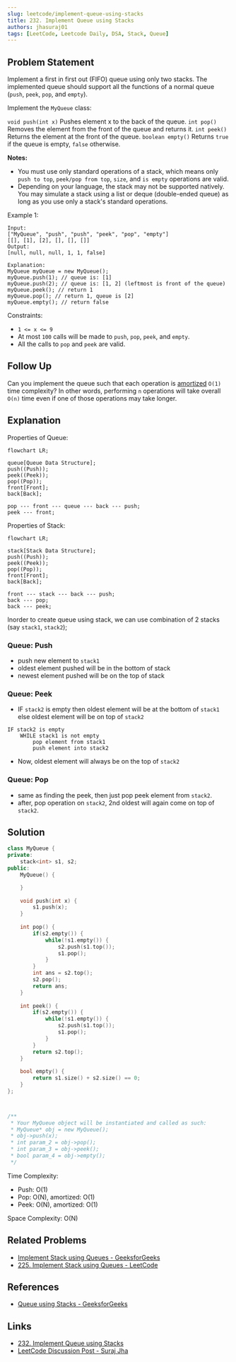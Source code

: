 ```yaml
---
slug: leetcode/implement-queue-using-stacks
title: 232. Implement Queue using Stacks
authors: jhasuraj01
tags: [LeetCode, Leetcode Daily, DSA, Stack, Queue]
---
```



## Problem Statement

Implement a first in first out (FIFO) queue using only two stacks.
The implemented queue should support all the functions of a normal
queue (`push`, `peek`, `pop`, and `empty`).

Implement the `MyQueue` class:

`void push(int x)` Pushes element x to the back of the queue.
`int pop()` Removes the element from the front of the queue and returns it.
`int peek()` Returns the element at the front of the queue.
`boolean empty()` Returns `true` if the queue is empty, `false` otherwise.

**Notes:**

- You must use only standard operations of a stack, which means only `push to top`,
`peek/pop from top`, `size`, and `is empty` operations are valid.
- Depending on your language, the stack may not be supported natively. You may
simulate a stack using a list or deque (double-ended queue) as long as you use
only a stack's standard operations.

<!--truncate-->

Example 1:
```text
Input:
["MyQueue", "push", "push", "peek", "pop", "empty"]
[[], [1], [2], [], [], []]
Output:
[null, null, null, 1, 1, false]

Explanation:
MyQueue myQueue = new MyQueue();
myQueue.push(1); // queue is: [1]
myQueue.push(2); // queue is: [1, 2] (leftmost is front of the queue)
myQueue.peek(); // return 1
myQueue.pop(); // return 1, queue is [2]
myQueue.empty(); // return false
```

Constraints:
- `1 <= x <= 9`
- At most `100` calls will be made to `push`, `pop`, `peek`, and `empty`.
- All the calls to `pop` and `peek` are valid.

## Follow Up
Can you implement the queue such that each operation is [amortized](https://en.wikipedia.org/wiki/Amortized_analysis)
`O(1)` time complexity? In other words, performing `n` operations will take
overall `O(n)` time even if one of those operations may take longer.

## Explanation

Properties of Queue:
```mermaid
flowchart LR;

queue[Queue Data Structure];
push((Push));
peek((Peek));
pop((Pop));
front[Front];
back[Back];

pop --- front --- queue --- back --- push;
peek --- front;
```

Properties of Stack:
```mermaid
flowchart LR;

stack[Stack Data Structure];
push((Push));
peek((Peek));
pop((Pop));
front[Front];
back[Back];

front --- stack --- back --- push;
back --- pop;
back --- peek;
```

Inorder to create queue using stack, we can use combination of 2 stacks (say `stack1`, `stack2`);

### Queue: Push
- push new element to `stack1`
- oldest element pushed will be in the bottom of stack
- newest element pushed will be on the top of stack

### Queue: Peek
- IF `stack2` is empty then oldest element will be at the
bottom of `stack1` else oldest element will be on top of `stack2`
```text
IF stack2 is empty
    WHILE stack1 is not empty
        pop element from stack1
        push element into stack2
```
- Now, oldest element will always be on the top of `stack2`

### Queue: Pop
- same as finding the peek, then just pop peek element from `stack2`.
- after, pop operation on `stack2`, 2nd oldest will again come on top of `stack2`.

## Solution

<Tabs>

<TabItem value="cpp" label="C++ Two User Stack">

```cpp title='C++ Solution using Two User Defined Stack'
class MyQueue {
private:
    stack<int> s1, s2;
public:
    MyQueue() {

    }
    
    void push(int x) {
        s1.push(x);
    }
    
    int pop() {
        if(s2.empty()) {
            while(!s1.empty()) {
                s2.push(s1.top());
                s1.pop();
            }
        }
        int ans = s2.top();
        s2.pop();
        return ans;
    }
    
    int peek() {
        if(s2.empty()) {
            while(!s1.empty()) {
                s2.push(s1.top());
                s1.pop();
            }
        }
        return s2.top();
    }
    
    bool empty() {
        return s1.size() + s2.size() == 0;
    }
};



/**
 * Your MyQueue object will be instantiated and called as such:
 * MyQueue* obj = new MyQueue();
 * obj->push(x);
 * int param_2 = obj->pop();
 * int param_3 = obj->peek();
 * bool param_4 = obj->empty();
 */
```
Time Complexity:
- Push: O(1)
- Pop: O(N), amortized: O(1)
- Peek: O(N), amortized: O(1)

Space Complexity: O(N)

</TabItem>

</Tabs>


## Related Problems
- [Implement Stack using Queues - GeeksforGeeks](https://www.geeksforgeeks.org/implement-stack-using-queue/)
- [225. Implement Stack using Queues - LeetCode](https://leetcode.com/problems/implement-stack-using-queues/)

## References
- [Queue using Stacks - GeeksforGeeks](https://www.geeksforgeeks.org/queue-using-stacks/)

## Links
- [232. Implement Queue using Stacks](https://leetcode.com/problems/implement-queue-using-stacks/)
- [LeetCode Discussion Post - Suraj Jha](https://leetcode.com/problems/implement-queue-using-stacks/solutions/2918885/c-solution-using-two-user-defined-stack-time-o-1-space-o-n/)